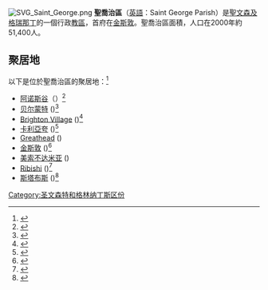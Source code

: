 {{noteTA|1=zh-hans:乔治;zh-hk:佐治;zh-tw:喬治;}}
[[Image:SVG_Saint_George.png|thumb]]
'''聖喬治區'''（[[英語|英語]]：Saint George Parish）是[[聖文森及格瑞那丁|聖文森及格瑞那丁]]的一個行政[[教區|教區]]，首府在[[金斯敦_(圣文森特和格林纳丁斯)|金斯敦]]。聖喬治區面積{{convert|52|km2|sqmi}}，人口在2000年約51,400人。

==聚居地==
以下是位於聖喬治區的聚居地：<ref>{{cite web|url=http://geonames.nga.mil/ggmagaz/|title=GeoNames Search|publisher=[[National_Geospatial-Intelligence_Agency|National Geospatial-Intelligence Agency]]|accessdate=2 March 2013|archive-date=2017-03-18|archive-url=https://web.archive.org/web/20170318130018/http://geonames.nga.mil/ggmagaz/|dead-url=no}}</ref>
* [[阿诺斯谷|阿诺斯谷]]（{{coord|13|08|33|N|61|12|34|W|region:VC_type:city|name=Arnos Vale}}）<ref>{{cite web|url=http://www.wikimapia.org/16815989/Arnos-Vale|title=Arnos Vale|publisher=Wikimapia|accessdate=3 March 2013}}</ref>
* [[贝尔蒙特_(圣文森特和格林纳丁斯)|贝尔蒙特]] ({{coord|13|09|49|N|61|10|48|W|region:VC_type:city|name=Belmont}})<ref>{{cite web|url=http://www.wikimapia.org/16822984/Belmont|title=Belmont|publisher=Wikimapia|accessdate=3 March 2013}}</ref>
* [[Brighton_Village|Brighton Village]] ({{coord|13|07|57|N|61|10|27|W|region:VC_type:city|name=Brighton Village}})<ref>{{cite web|url=http://www.wikimapia.org/16822947/Brighton|title=Brighton|publisher=Wikimapia|accessdate=3 March 2013}}</ref>
* [[卡利亞夸|卡利亞夸]] ({{coord|13|07|51|N|61|11|34|W|region:VC_type:city|name=卡利亞夸}})<ref>{{cite web|url=http://www.wikimapia.org/16818463/Calliaqua|title=Calliaqua|publisher=Wikimapia|accessdate=3 March 2013}}</ref>
* [[Greathead,_Saint_Vincent_and_the_Grenadines|Greathead]] ({{coord|13|08|39|N|61|13|15|W|region:VC_type:city|name=Greathead}})
* [[金斯敦_(圣文森特和格林纳丁斯)|金斯敦]] ({{coord|13|09|28|N|61|13|30|W|region:VC_type:city|name=金斯敦}})<ref>{{cite web|url=http://www.wikimapia.org/5065713/Kingstown|title=Kingstown|publisher=Wikimapia|accessdate=3 March 2013|archive-date=2016-03-03|archive-url=https://web.archive.org/web/20160303213109/http://wikimapia.org/5065713/Kingstown|dead-url=yes}}</ref>
* [[美索不达米亚_(圣文森特和格林纳丁斯)|美索不达米亚]] ({{coord|13|10|N|061|10|W|region:VC_type:city|name=Mesopotamia}})
* [[Ribishi|Ribishi]] ({{coord|13|08|53|N|61|11|06|W|region:VC_type:city|name=Ribishi}})<ref>{{cite web|url=http://www.wikimapia.org/16823040/Ribishi|title=Ribishi|publisher=Wikimapia|accessdate=3 March 2013}}</ref>
* [[斯塔布斯|斯塔布斯]] ({{coord|13|08|57|N|61|09|35|W|region:VC_type:city|name=斯塔布斯}})<ref>{{cite web|url=http://www.wikimapia.org/25183498/Stubbs|title=Stubbs|publisher=Wikimapia|accessdate=3 March 2013}}</ref>

{{圣文森特和格林纳丁斯区份}}
{{DEFAULTSORT:Charlotte}}
[[Category:圣文森特和格林纳丁斯区份|Category:圣文森特和格林纳丁斯区份]]
{{圣文森特和格林纳丁斯小作品}}